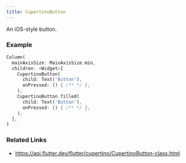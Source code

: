 ```yaml
---
title: CupertinoButton
---
```


An iOS-style button.

### Example

```dart liveslice=CupertinoButton
Column(
  mainAxisSize: MainAxisSize.min,
  children: <Widget>[
    CupertinoButton(
      child: Text('Button'),
      onPressed: () { /** */ },
    ),
    CupertinoButton.filled(
      child: Text('Button'),
      onPressed: () { /** */ },
    ),
  ],
)
```

### Related Links
- https://api.flutter.dev/flutter/cupertino/CupertinoButton-class.html
